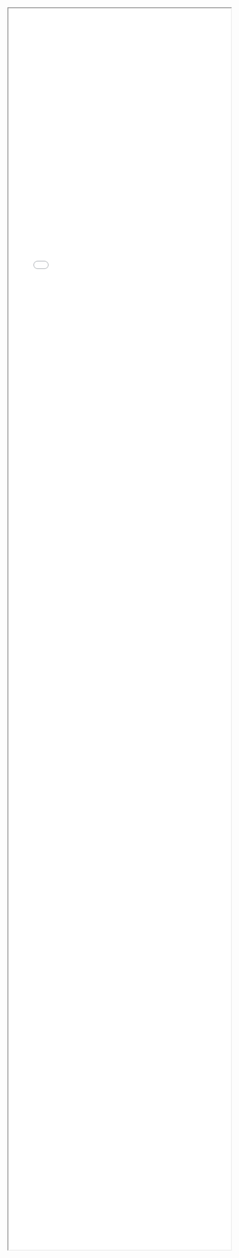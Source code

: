 <iframe style="width:100%; height: 70vh;" src="html/map_liverpool_2017_residence_group.html" title="Map"></iframe>
